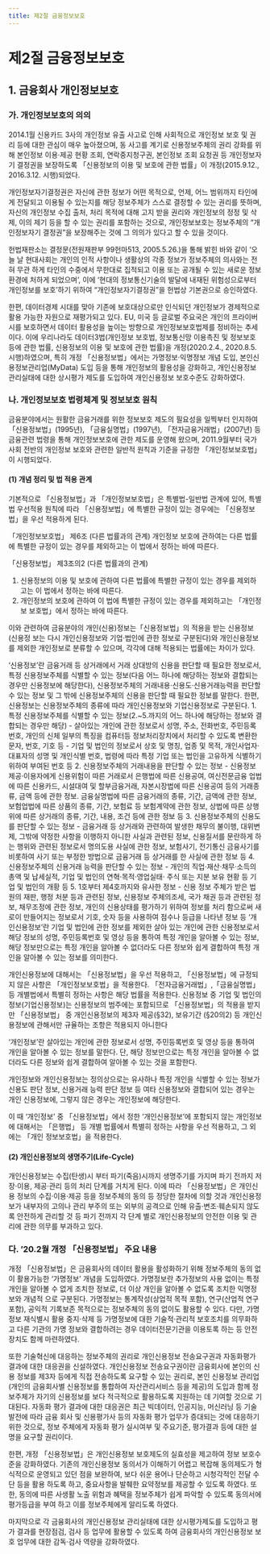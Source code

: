 ```yaml
---
title: 제2절 금융정보보호
---
```


# 제2절 금융정보보호

## 1. 금융회사 개인정보보호
### 가. 개인정보보호의 의의
2014.1월 신용카드 3사의 개인정보 유출 사고로 인해 사회적으로 개인정보 보호 및 권리 등에 대한 관심이 매우 높아졌으며, 동 사고를 계기로 신용정보주체의 권리 강화를 위해 본인정보 이용·제공 현황 조회, 연락중지청구권, 본인정보 조회 요청권 등 개인정보자기 결정권을 보장하도록 「신용정보의 이용 및 보호에 관한 법률」이 개정(2015.9.12., 2016.3.12. 시행)되었다.

개인정보자기결정권은 자신에 관한 정보가 어떤 목적으로, 언제, 어느 범위까지 타인에게 전달되고 이용될 수 있는지를 해당 정보주체가 스스로 결정할 수 있는 권리를 뜻하며, 자신의 개인정보 수집 출처, 처리 목적에 대해 고지 받을 권리와 개인정보의 정정 및 삭제, 이의 제기 등을 할 수 있는 권리를 포함하는 것으로, 개인정보보호는 정보주체의 “개인정보자기 결정권”을 보장해주는 것에 그 의의가 있다고 할 수 있을 것이다.

헌법재판소는 결정문(전원재판부 99헌마513, 2005.5.26.)을 통해 밝힌 바와 같이 ‘오늘 날 현대사회는 개인의 인적 사항이나 생활상의 각종 정보가 정보주체의 의사와는 전혀 무관 하게 타인의 수중에서 무한대로 집적되고 이용 또는 공개될 수 있는 새로운 정보환경에 처하게 되었으며’, 이에 ‘현대의 정보통신기술의 발달에 내재된 위험성으로부터 개인정보를 보호’하기 위하여 “개인정보자기결정권”을 헌법상 기본권으로 승인하였다.

한편, 데이터경제 시대를 맞아 기존에 보호대상으로만 인식되던 개인정보가 경제적으로 활용 가능한 자원으로 재평가되고 있다. EU, 미국 등 글로벌 주요국은 개인의 프라이버시를 보호하면서 데이터 활용성을 높이는 방향으로 개인정보보호법제를 정비하는 추세이다. 이에 우리나라도 데이터3법(개인정보 보호법, 정보통신망 이용촉진 및 정보보호 등에 관한 법률, 신용정보의 이용 및 보호에 관한 법률)을 개정(2020.2.4., 2020.8.5.시행)하였으며, 특히 개정 「신용정보법」에서는 가명정보·익명정보 개념 도입, 본인신용정보관리업(MyData) 도입 등을 통해 개인정보의 활용성을 강화하고, 개인신용정보 관리실태에 대한 상시평가 제도를 도입하여 개인신용정보 보호수준도 강화하였다.

### 나. 개인정보보호 법령체계 및 정보보호 원칙
금융분야에서는 원활한 금융거래를 위한 정보보호 제도의 필요성을 일찍부터 인지하여 「신용정보법」(1995년), 「금융실명법」(1997년), 「전자금융거래법」(2007년) 등 금융관련 법령을 통해 개인정보보호에 관한 제도를 운영해 왔으며, 2011.9월부터 국가사회 전반의 개인정보 보호와 관련한 일반적 원칙과 기준을 규정한 「개인정보보호법」이 시행되었다.

#### (1) 개념 정리 및 법 적용 관계
기본적으로 「신용정보법」과 「개인정보보호법」은 특별법-일반법 관계에 있어, 특별법 우선적용 원칙에 따라 「신용정보법」에 특별한 규정이 있는 경우에는 「신용정보법」을 우선 적용하게 된다.

<Accordion multiple activeIndex={[]}>
<AccordionTab header="「개인정보보호법」과 「신용정보법」의 관계">
「개인정보보호법」 제6조 (다른 법률과의 관계) 개인정보 보호에 관하여는 다른 법률에 특별한 규정이 있는 경우를 제외하고는 이 법에서 정하는 바에 따른다.

「신용정보법」 제3조의2 (다른 법률과의 관계)
1. 신용정보의 이용 및 보호에 관하여 다른 법률에 특별한 규정이 있는 경우를 제외하고는 이 법에서 정하는 바에 따른다.
2. 개인정보의 보호에 관하여 이 법에 특별한 규정이 있는 경우를 제외하고는 「개인정보 보호법」에서 정하는 바에 따른다.
</AccordionTab>
</Accordion>

이와 관련하여 금융분야의 개인(신용)정보는「신용정보법」의 적용을 받는 신용정보(신용정 보는 다시 개인신용정보와 기업·법인에 관한 정보로 구분된다)와 개인신용정보를 제외한 개인정보로 분류할 수 있으며, 각각에 대해 적용되는 법률에는 차이가 있다.

<Accordion activeIndex={[]}>
<AccordionTab header="1 신용정보">
  ‘신용정보’란 금융거래 등 상거래에서 거래 상대방의 신용을 판단할 때 필요한 정보로서, 특정 신용정보주체를 식별할 수 있는 정보(다음 어느 하나에 해당하는 정보와 결합되는 경우만 신용정보에 해당한다), 신용정보주체의 거래내용·신용도·신용거래능력을 판단할 수 있는 정보 및 그 밖에 신용정보주체의 신용을 판단할 때 필요한 정보를 말한다. 한편, 신용정보는 신용정보주체의 종류에 따라 개인신용정보와 기업신용정보로 구분된다.

  <Card subTitle ="신용정보의 종류">
  1. 특정 신용정보주체를 식별할 수 있는 정보(2.~5.까지의 어느 하나에 해당하는 정보와 결합되는 경우만 해당)
    - 살아있는 개인에 관한 정보로서 성명, 주소, 전화번호, 주민등록번호, 개인의 신체 일부의 특징을 컴퓨터등 정보처리장치에서 처리할 수 있도록 변환한 문자, 번호, 기호 등
    - 기업 및 법인의 정보로서 상호 및 명칭, 업종 및 목적, 개인사업자·대표자의 성명 및 개인식별 번호, 법령에 따라 특정 기업 또는 법인을 고유하게 식별하기 위하여 부여된 번호 등
  2. 신용정보주체의 거래내용을 판단할 수 있는 정보
    - 신용정보 제공·이용자에게 신용위험이 따른 거래로서 은행법에 따른 신용공여, 여신전문금융 업법에 따른 신용카드, 시설대여 및 할부금융거래, 자본시장법에 따른 신용공여 등의 거래종류, 금액 등에 관한 정보. 금융실명법에 따른 금융거래의 종류, 기간, 금액에 관한 정보, 보험업법에 따른 상품의 종류, 기간, 보험료 등 보험계약에 관한 정보, 상법에 따른 상행위에 따른 상거래의 종류, 기간, 내용, 조건 등에 관한 정보 등
  3. 신용정보주체의 신용도를 판단할 수 있는 정보
    - 금융거래 등 상거래와 관련하여 발생한 채무의 불이행, 대위변제, 그밖에 약정한 사항을 이행하지 아니한 사실과 관련된 정보, 신용질서를 문란하게 하는 행위와 관련된 정보로서 명의도용 사실에 관한 정보, 보험사기, 전기통신 금융사기를 비롯하여 사기 또는 부정한 방법으로 금융거래 등 상거래를 한 사실에 관한 정보 등
  4. 신용정보주체의 신용거래 능력을 판단할 수 있는 정보
    - 개인의 직업·재산·채무·소득의 총액 및 납세실적, 기업 및 법인의 연혁·목적·영업실태· 주식 또는 지분 보유 현황 등 기업 및 법인의 개황 등
  5. 1호부터 제4호까지와 유사한 정보
    - 신용 정보 주체가 받은 법원의 재판, 행정 처분 등과 관련된 정보, 신용정보 주체의조세, 국가 채권 등과 관련된 정보, 채무조정에 관한 정보, 개인의 신용상태를 평가하기 위하여 정보를 처리 함으로써 새로이 만들어지는 정보로서 기호, 숫자 등을 사용하여 점수나 등급을 나타낸 정보 등
  </Card>

</AccordionTab>
<AccordionTab header="2 개인신용정보">
  ‘개인신용정보’란 기업 및 법인에 관한 정보를 제외한 살아 있는 개인에 관한 신용정보로서 해당 정보의 성명, 주민등록번호 및 영상 등을 통하여 특정 개인을 알아볼 수 있는 정보, 해당 정보만으로는 특정 개인을 알아볼 수 없더라도 다른 정보와 쉽게 결합하여 특정 개인을 알아볼 수 있는 정보를 의미한다.

  개인신용정보에 대해서는 「신용정보법」을 우선 적용하고, 「신용정보법」에 규정되지 않은 사항은 「개인정보보호법」을 적용한다. 「전자금융거래법」,「금융실명법」 등 개별법에서 특별히 정하는 사항은 해당 법률을 적용한다.
</AccordionTab>
<AccordionTab header="3 기업신용정보">
  신용정보 중 기업 및 법인의 정보(기업신용정보)는 신용정보의 범주에는 포함되므로 「신용정보법」의 적용을 받지만 「신용정보법」 중 개인신용정보의 제3자 제공(§32), 보유기간 (§20의2) 등 개인신용정보에 관해서만 규율하는 조항은 적용되지 아니한다

</AccordionTab>
<AccordionTab header="4 개인신용정보를 제외한 개인정보">
  ‘개인정보’란 살아있는 개인에 관한 정보로서 성명, 주민등록번호 및 영상 등을 통하여 개인을 알아볼 수 있는 정보를 말한다. 단, 해당 정보만으로는 특정 개인을 알아볼 수 없더라도 다른 정보와 쉽게 결합하여 알아볼 수 있는 것을 포함한다.

  개인정보와 개인신용정보는 정의상으로는 유사하나 특정 개인을 식별할 수 있는 정보가 신용도 판단 정보, 신용거래 능력 판단 정보 등 여타 신용정보와 결합되어 있는 경우는 개인 신용정보에, 그렇지 않은 경우는 개인정보에 해당한다.

  이 때 ‘개인정보’ 중 「신용정보법」에서 정한 ‘개인신용정보’에 포함되지 않는 개인정보에 대해서는 「은행법」 등 개별 법률에서 특별히 정하는 사항을 우선 적용하고, 그 외에는 「개인 정보보호법」을 적용한다.

</AccordionTab>
</Accordion>

#### (2) 개인신용정보의 생명주기(Life-Cycle)

개인신용정보는 수집(탄생)시 부터 파기(죽음)시까지 생명주기를 가지며 파기 전까지 저장·이용, 제공·관리 등의 처리 단계를 거치게 된다. 이에 따라 「신용정보법」은 개인신용 정보의 수집·이용·제공 등을 정보주체의 동의 등 정당한 절차에 의할 것과 개인신용정보가 내부자의 고의나 관리 부주의 또는 외부의 공격으로 인해 유출·변조·훼손되지 않도록 안전하게 관리할 것 등 파기 전까지 각 단계 별로 개인신용정보의 안전한 이용 및 관리에 관한 의무를 부과하고 있다.
<CenterImg src ="/fs/5200_1.png" /><br/>

### 다. ’20.2월 개정 「신용정보법」 주요 내용
개정 「신용정보법」은 금융회사의 데이터 활용을 활성화하기 위해 정보주체의 동의 없이 활용가능한 ‘가명정보’ 개념을 도입하였다. 가명정보란 추가정보의 사용 없이는 특정 개인을 알아볼 수 없게 조치한 정보로, 더 이상 개인을 알아볼 수 없도록 조치한 익명정보와 개념적 으로 구분된다. 가명정보는 통계작성(상업적 목적 포함), 연구(산업적 연구 포함), 공익적 기록보존 목적으로는 정보주체의 동의 없이도 활용할 수 있다. 다만, 가명정보 재식별시 활용 중지·삭제 등 가명정보에 대한 기술적·관리적 보호조치를 의무화하고 다른 기관의 가명 정보와 결합하려는 경우 데이터전문기관을 이용토록 하는 등 안전장치도 함께 마련하였다.

또한 기술혁신에 대응하는 정보주체의 권리로 개인신용정보 전송요구권과 자동화평가 결과에 대한 대응권을 신설하였다. 개인신용정보 전송요구권이란 금융회사에 본인의 신용 정보를 제3자 등에게 직접 전송하도록 요구할 수 있는 권리로, 본인 신용정보 관리업(개인의 금융회사별 신용정보를 통합하여 자산관리서비스 등을 제공)의 도입과 함께 정보주체가 자기의 신용정보를 보다 적극적으로 활용하도록 지원하는 데 기여할 것으로 기대된다. 자동화 평가 결과에 대한 대응권은 최근 빅데이터, 인공지능, 머신러닝 등 기술 발전에 따라 금융 회사 및 신용평가사 등의 자동화 평가 업무가 증대되는 것에 대응하기 위한 것으로, 정보 주체에게 자동화 평가 실시여부 및 주요기준, 평가결과 등에 대한 설명을 요구할 권리이다.

한편, 개정 「신용정보법」은 개인신용정보 보호제도의 실효성을 제고하여 정보 보호수준을 강화하였다. 기존의 개인신용정보 동의서가 이해하기 어렵고 복잡해 동의제도가 형식적으로 운영되고 있던 점을 보완하여, 보다 쉬운 용어나 단순하고 시청각적인 전달 수단 등을 활용 하도록 하고, 중요사항을 발췌한 요약정보를 제공할 수 있도록 하였다. 또한, 동의에 따른 사생활 노출 위험과 혜택을 정보주체가 쉽게 파악할 수 있도록 동의서에 평가등급을 부여 하고 이를 정보주체에게 알리도록 하였다.

마지막으로 각 금융회사의 개인신용정보 관리실태에 대한 상시평가제도를 도입하고 평가 결과를 현장점검, 검사 등 업무에 활용할 수 있도록 하여 금융회사의 개인신용정보 보호 업무에 대한 감독·검사 역량을 강화하였다.
